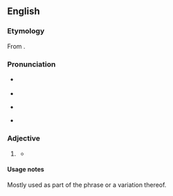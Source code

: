 ==English==

===Etymology===
From {{suffix|en|curious|er|id2=comparative}}.

===Pronunciation===
* {{a|RP}} {{IPA|en|/ˈkjʊəɹɪəsə(ɹ)/|/ˈkjɔː-/}}
* {{audio|en|LL-Q1860 (eng)-Vealhurl-curiouser.wav|Audio (Southern England)}}
* {{a|GA}} {{IPA|en|/ˈkjʊɹiəsɚ/}}
* {{hyphenation|en|cu|ri|ous|er}}

===Adjective===
{{head|en|comparative adjective}}

# {{lb|en|informal|or|nonstandard}} {{en-comparative of|curious}}
#* {{RQ:Carroll Alice|chapter=The Pool of Tears|page=15|passage="'''Curiouser''' and '''curiouser'''!" cried Alice (she was so much surprised that for the moment she quite forgot how to speak good English). "Now I'm opening out like the largest telescope that ever was! Good-bye, feet!"}}

====Usage notes====
Mostly used as part of the phrase {{m|en|curiouser and curiouser}} or a variation thereof.